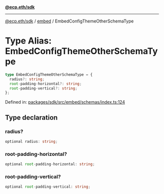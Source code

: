 [**@ecp.eth/sdk**](../../index.mdx)

***

[@ecp.eth/sdk](/sdk-reference/index.mdx) / [embed](/sdk-reference/embed/index.mdx) / EmbedConfigThemeOtherSchemaType

# Type Alias: EmbedConfigThemeOtherSchemaType

```ts
type EmbedConfigThemeOtherSchemaType = {
  radius?: string;
  root-padding-horizontal?: string;
  root-padding-vertical?: string;
};
```

Defined in: [packages/sdk/src/embed/schemas/index.ts:124](https://github.com/ecp-eth/comments-monorepo/blob/main/packages/sdk/src/embed/schemas/index.ts#L124)

## Type declaration

### radius?

```ts
optional radius: string;
```

### root-padding-horizontal?

```ts
optional root-padding-horizontal: string;
```

### root-padding-vertical?

```ts
optional root-padding-vertical: string;
```
